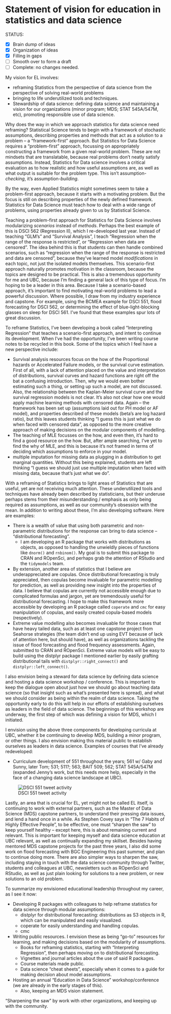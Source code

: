 # Statement of vision for education in statistics and data science

<!-- EL = an activity taken at UBC and elsewhere to advance innovation in teaching and learning with impact beyond one’s classroom -->

<!-- I imagine this section to be about how I think statistics  -->

<!-- particularly attractive: Candidates motivated to innovate around the teaching of both core statistical topics (e.g., estimation, hypothesis testing) and more nascent data science topics (e.g., visualization, data wrangling, transparent and reproducible workflows). -->

<!-- from Mike: what "educational leadership" (EL) means to you and what EL you might pursue in the future. Vision for long-term career growth towards Prof of Teaching, even if it's tentative. -->

<!-- must provide evidence for promise of educational leadership at UBC and nationally or internationally -->

<!-- Asset: Experience with evidence-based teaching methods, curriculum development, course design, and other initiatives that advance the university’s ability to excel in its teaching and learning mandate.  -->


STATUS:

- [x] Brain dump of ideas
- [x] Organization of ideas
- [x] Filling in gaps
- [ ] Smooth over to form a draft
- [ ] Complete: no changes needed.



My vision for EL involves:

- reframing Statistics from the perspective of data science from the perspective of solving real-world problems
- bringing to life underutilized tools and techniques. 
- Stewardship of data science: defining data science and maintaining a vision for our organizations (minor program; MDS; STAT 545A/547M, etc), promoting responsible use of data science.

Why does the way in which we approach statistics for data science need reframing? Statistical Science tends to begin with a framework of stochastic assumptions, describing properties and methods that act as a solution to a problem -- a "framework-first" approach. But Statistics for Data Science requires a "problem-first" approach, focussing on appropriately constructing a framework from a given real-world problem. These are not mindsets that are translatable, because real problems don't neatly satisfy assumptions. Instead, Statistics for Data science involves a critical evaluation as to how realistic and how useful assumptions are, as well as what output is suitable for the problem type. This isn't assumption-_checking_, it's assumption-_building_.

By the way, even Applied Statistics might sometimes seem to take a problem-first approach, because it starts with a motivating problem. But the focus is still on describing properties of the newly defined framework. Statistics for Data Science must teach how to deal with a wide range of problems, using properties already given to us by Statistical Science.

Teaching a problem-first approach for Statistics for Data Science involves modularizing _scenarios_ instead of _methods_. Perhaps the best example of this is DSCI 562 (Regression II), which I re-developed last year. Instead of teaching "GLM's" and "Survival Analysis", I teach "Regression when the range of the response is restricted", or "Regression when data are censored". The idea behind this is that students can then handle combined scenarios, such as "regression when the range of the response is restricted and data are censored", because they've learned model _modifications_ in each topic, not just the isolated models themselves. This scenario-first approach naturally promotes motivation in the classroom, because the topics are designed to be practical. This is also a tremendous opportunity for me and UBC, because I'm finding a general lack of this type of focus. I'm hoping to be a leader in this area. Because I take a scenario-based approach, it's important to find motivating real-world problems to lead a powerful discussion. Where possible, I draw from my industry experience and capstone. For example, using the BCMEA example for DSCI 551, flood forecasting for DSCI 562, or determining the effect of blue-light-blocking glasses on sleep for DSCI 561. I've found that these examples spur lots of great discussion.

To reframe Statistics, I've been developing a book called "Interpreting Regression" that teaches a scenario-first approach, and intent to continue its development. When I've had the opportunity, I've been writing course notes to be recycled in this book. Some of the topics which I feel have a new perspective include:

- Survival analysis resources focus on the how of the Proportional hazards or Accelerated Failure models, or the survival curve estimation. First of all, with a lack of attention placed on the value and interpretation of distributions, survival curves and hazard functions are right off the bat a confusing introduction. Then, why we would even bother estimating such a thing, or setting up such a model, are not discussed. Also, the relationship between the Kaplan-Meier survival curve and the survival regression models is not clear. It's also not clear how one would apply machine learning methods with censored data. Again -- the framework has been set up (assumptions laid out for PH model or AF model), and properties described of these models (beta's are log hazard ratio), but this leaves students thinking "I guess this is just what we do when faced with censored data", as opposed to the more creative approach of making decisions on the modular components of modelling.
- The teaching of MLE focusses on the how, and even then, it's hard to find a good resource on the how. But, after ample searching, I've yet to find the why of MLE, and this is because it's not framed in terms of deciding which assumptions to enforce in your model.
- multiple imputation for missing data as plugging in a distribution to get marginal quantities. Without this being explained, students are left thinking "I guess we should just use multiple imputation when faced with missing data, because that's just what we do".

With a reframing of Statistics brings to light areas of Statistics that are useful, yet are not receiving much attention. These underutilized tools and techniques have already been described by statisticians, but their underuse perhaps stems from their misunderstanding / emphasis as only being required as assumptions, as well as our community's obsession with the mean. In addition to writing about these, I'm also developing software. Here are examples:

- There is a wealth of value that using both parametric and non-parametric distributions for the response can bring to data science -- "distributional forecasting".
	- I am developing an R package that works with distributions as objects, as opposed to handling the unwieldly pieces of functions like `dnorm()` and `rnbinom()`. My goal is to submit this package to CRAN and ROpenSci, and perhaps grab the attention of RStudio and the `tidymodels` team. 
- By extension, another area of statistics that I believe are underappreciated are copulas. Once distributional forecasting is truly appreciated, then copulas become invaluable for parametric modelling for prediction, as well as providing new insight into the properties of data. I believe that copulas are currently not accessible enough due to complicated formulas and jargon, yet are tremendously useful for distributional forecasting. I hope to make this framework more accessible by developing an R package called `coperate` and `cmc` for easy manipulation of copulas, and easily created copula-based models (respectively).
- Extreme value modelling also becomes invaluable for those cases that have heavy tailed data, such as at least one capstone project from Seahorse strategies (the team didn't end up using EVT because of lack of attention here, but should have), as well as organizations tackling the issue of flood forecasting and flood frequency assessments.  Again, submitted to CRAN and ROpenSci. Extreme value models will be easy to build using the distplyr package I mentioned earlier by easily grafting distributional tails with `distplyr::right_connect()` and `distplyr::left_connect()`.

I also envision being a steward for data science by defining data science and hosting a data science workshop / conference. This is important to keep the dialogue open about just how we should go about teaching data science (so that insight such as what's presented here is spread), and what we should consider as being within the realm of data science. Taking the opportunity early to do this will help in our efforts of establishing ourselves as leaders in the field of data science. The beginnings of this workshop are underway, the first step of which was defining a vision for MDS, which I initiated.

I envision using the above three components for developing curricula at UBC, whether it be comtinuing to develop MDS, building a minor program, or other things. I also envision making this material public to establish ourselves as leaders in data science. Examples of courses that I've already redeveloped:

- Curriculum development of 551 throughout the years; 561 w/ Gaby and Sunny, later Tom; 531; 511?; 563; BAIT 509; 562; STAT 545A/547M (expanded Jenny's work, but this needs more help, especially in the face of a changing data science landscape at UBC).

![DSCI 551 tweet activity](./img/551_tweet.png)

Lastly, an area that is crucial for EL, yet might not be called EL itself, is continuing to work with external partners, such as the Master of Data Science (MDS) capstone partners, to understand their pressing data issues, and lend a hand once in a while. As Stephen Covey says in "The 7 Habits of Highly Effective People", to be effective, one must "sharpen the saw" to keep yourself healthy -- except here, this is about remaining current and relevant. This is important for keeping myself and data science education at UBC relevant, as well as continually expanding my skillset. Besides having mentored MDS capstone projects for the past three years, I also did some work on flood forecasting with BGC Engineering this past summer, and plan to continue doing more. There are also simpler ways to sharpen the saw, including staying in touch with the data science community through Twitter, students and colleagues at UBC, newsletters such as ROpenSci and RStudio, as well as just plain looking for solutions to a new problem, or new solutions to an old problem. 

To summarize my envisioned educational leadership throughout my career, as I see it now:

- Developing R packages with colleagues to help reframe statistics for data science through modular assumptions:
	- distplyr for distributional forecasting: distributions as S3 objects in R, which can be manipulated and easily visualized.
	- coperate for easily understanding and handling copulas.
	- cmc
- Writing public resources. I envision these as being "go-to" resources for learning, and making decisions based on the modularity of assumptions.
	- Books for reframing statistics, starting with "Interpreting Regression", then perhaps moving on to distributional forecasting.
	- Vignettes and journal articles about the use of said R packages.
	- Course materials made public.
	- Data science "cheat sheets", especially when it comes to a guide for making decision about model assumptions.
- Hosting an annual "Education in Data Science" workshop/conference (we are already in the early stages of this).
	- Also, keeping an MDS vision statement. 

"Sharpening the saw" by work with other organizations, and keeping up with the community.
